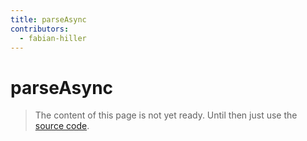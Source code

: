 ```yaml
---
title: parseAsync
contributors:
  - fabian-hiller
---
```


# parseAsync

> The content of this page is not yet ready. Until then just use the [source code](https://github.com/fabian-hiller/valibot/blob/main/library/src/methods/parse/parseAsync.ts).
